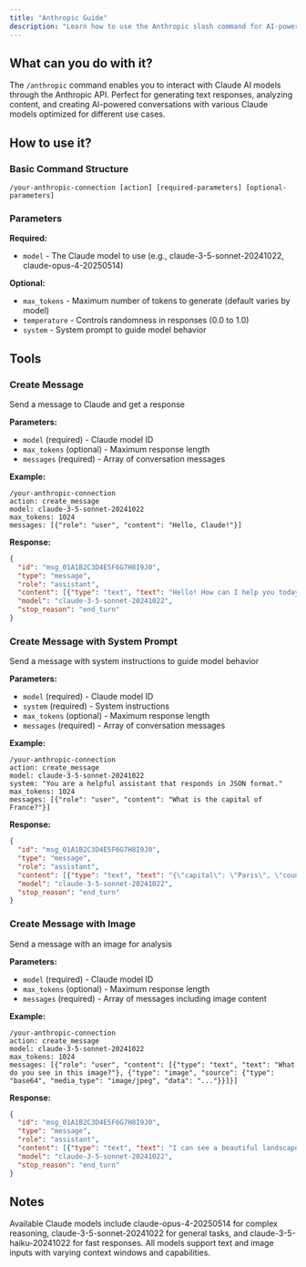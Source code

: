 ```yaml
---
title: "Anthropic Guide"
description: "Learn how to use the Anthropic slash command for AI-powered conversations and analysis"
---
```


## What can you do with it?

The `/anthropic` command enables you to interact with Claude AI models through the Anthropic API. Perfect for generating text responses, analyzing content, and creating AI-powered conversations with various Claude models optimized for different use cases.

## How to use it?

### Basic Command Structure
```
/your-anthropic-connection [action] [required-parameters] [optional-parameters]
```

### Parameters

**Required:**

- `model` - The Claude model to use (e.g., claude-3-5-sonnet-20241022, claude-opus-4-20250514)

**Optional:**

- `max_tokens` - Maximum number of tokens to generate (default varies by model)
- `temperature` - Controls randomness in responses (0.0 to 1.0)
- `system` - System prompt to guide model behavior

## Tools

### Create Message
Send a message to Claude and get a response

**Parameters:**
- `model` (required) - Claude model ID
- `max_tokens` (optional) - Maximum response length
- `messages` (required) - Array of conversation messages

**Example:**
```
/your-anthropic-connection
action: create_message
model: claude-3-5-sonnet-20241022
max_tokens: 1024
messages: [{"role": "user", "content": "Hello, Claude!"}]
```

**Response:**
```json
{
  "id": "msg_01A1B2C3D4E5F6G7H8I9J0",
  "type": "message",
  "role": "assistant",
  "content": [{"type": "text", "text": "Hello! How can I help you today?"}],
  "model": "claude-3-5-sonnet-20241022",
  "stop_reason": "end_turn"
}
```

### Create Message with System Prompt
Send a message with system instructions to guide model behavior

**Parameters:**
- `model` (required) - Claude model ID
- `system` (required) - System instructions
- `max_tokens` (optional) - Maximum response length
- `messages` (required) - Array of conversation messages

**Example:**
```
/your-anthropic-connection
action: create_message
model: claude-3-5-sonnet-20241022
system: "You are a helpful assistant that responds in JSON format."
max_tokens: 1024
messages: [{"role": "user", "content": "What is the capital of France?"}]
```

**Response:**
```json
{
  "id": "msg_01A1B2C3D4E5F6G7H8I9J0",
  "type": "message",
  "role": "assistant",
  "content": [{"type": "text", "text": "{\"capital\": \"Paris\", \"country\": \"France\"}"}],
  "model": "claude-3-5-sonnet-20241022",
  "stop_reason": "end_turn"
}
```

### Create Message with Image
Send a message with an image for analysis

**Parameters:**
- `model` (required) - Claude model ID
- `max_tokens` (optional) - Maximum response length
- `messages` (required) - Array of messages including image content

**Example:**
```
/your-anthropic-connection
action: create_message
model: claude-3-5-sonnet-20241022
max_tokens: 1024
messages: [{"role": "user", "content": [{"type": "text", "text": "What do you see in this image?"}, {"type": "image", "source": {"type": "base64", "media_type": "image/jpeg", "data": "..."}}]}]
```

**Response:**
```json
{
  "id": "msg_01A1B2C3D4E5F6G7H8I9J0",
  "type": "message",
  "role": "assistant",
  "content": [{"type": "text", "text": "I can see a beautiful landscape with mountains..."}],
  "model": "claude-3-5-sonnet-20241022",
  "stop_reason": "end_turn"
}
```

## Notes

Available Claude models include claude-opus-4-20250514 for complex reasoning, claude-3-5-sonnet-20241022 for general tasks, and claude-3-5-haiku-20241022 for fast responses. All models support text and image inputs with varying context windows and capabilities. 